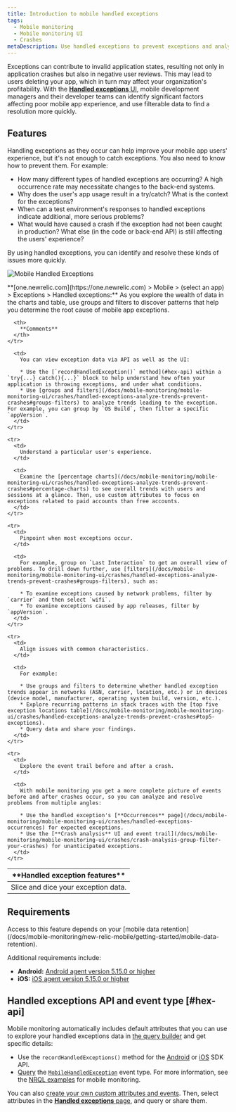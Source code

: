 ```yaml
---
title: Introduction to mobile handled exceptions
tags:
  - Mobile monitoring
  - Mobile monitoring UI
  - Crashes
metaDescription: Use handled exceptions to prevent exceptions and analyze detailed contextual information to understand why apps ended in a try/catch.
---
```



Exceptions can contribute to invalid application states, resulting not only in application crashes but also in negative user reviews. This may lead to users deleting your app, which in turn may affect your organization's profitability. With the [**Handled exceptions** UI](/docs/mobile-monitoring/mobile-monitoring-ui/crashes/handled-exceptions-analyze-trends-prevent-crashes), mobile development managers and their developer teams can identify significant factors affecting poor mobile app experience, and use filterable data to find a resolution more quickly.

## Features

Handling exceptions as they occur can help improve your mobile app users' experience, but it's not enough to catch exceptions. You also need to know how to prevent them. For example:

* How many different types of handled exceptions are occurring? A high occurrence rate may necessitate changes to the back-end systems.
* Why does the user's app usage result in a try/catch? What is the context for the exceptions?
* When can a test environment's responses to handled exceptions indicate additional, more serious problems?
* What would have caused a crash if the exception had not been caught in production? What else (in the code or back-end API) is still affecting the users' experience?

By using handled exceptions, you can identify and resolve these kinds of issues more quickly.

<img
  title="Mobile Handled Exceptions"
  alt="Mobile Handled Exceptions"
  src={mobileHandledExceptionsUi}
/>

<figcaption>
  **[one.newrelic.com](https://one.newrelic.com) > Mobile > (select an app) > Exceptions > Handled exceptions:** As you explore the wealth of data in the charts and table, use groups and filters to discover patterns that help you determine the root cause of mobile app exceptions.
</figcaption>

<table>
  <thead>
    <tr>
      <th style={{ width: "200px" }}>
        **Handled exception features**
      </th>

      <th>
        **Comments**
      </th>
    </tr>
  </thead>

  <tbody>
    <tr>
      <td>
        Slice and dice your exception data.
      </td>

      <td>
        You can view exception data via API as well as the UI:

        * Use the [`recordHandledException()` method](#hex-api) within a `try{...} catch(){...}` block to help understand how often your application is throwing exceptions, and under what conditions.
        * Use [groups and filters](/docs/mobile-monitoring/mobile-monitoring-ui/crashes/handled-exceptions-analyze-trends-prevent-crashes#groups-filters) to analyze trends leading to the exception. For example, you can group by `OS Build`, then filter a specific `appVersion`.
      </td>
    </tr>

    <tr>
      <td>
        Understand a particular user's experience.
      </td>

      <td>
        Examine the [percentage charts](/docs/mobile-monitoring/mobile-monitoring-ui/crashes/handled-exceptions-analyze-trends-prevent-crashes#percentage-charts) to see overall trends with users and sessions at a glance. Then, use custom attributes to focus on exceptions related to paid accounts than free accounts.
      </td>
    </tr>

    <tr>
      <td>
        Pinpoint when most exceptions occur.
      </td>

      <td>
        For example, group on `Last Interaction` to get an overall view of problems. To drill down further, use [filters](/docs/mobile-monitoring/mobile-monitoring-ui/crashes/handled-exceptions-analyze-trends-prevent-crashes#groups-filters), such as:

        * To examine exceptions caused by network problems, filter by `carrier` and then select `wifi`.
        * To examine exceptions caused by app releases, filter by `appVersion`.
      </td>
    </tr>

    <tr>
      <td>
        Align issues with common characteristics.
      </td>

      <td>
        For example:

        * Use groups and filters to determine whether handled exception trends appear in networks (ASN, carrier, location, etc.) or in devices (device model, manufacturer, operating system build, version, etc.).
        * Explore recurring patterns in stack traces with the [top five exception locations table](/docs/mobile-monitoring/mobile-monitoring-ui/crashes/handled-exceptions-analyze-trends-prevent-crashes#top5-exceptions).
        * Query data and share your findings.
      </td>
    </tr>

    <tr>
      <td>
        Explore the event trail before and after a crash.
      </td>

      <td>
        With mobile monitoring you get a more complete picture of events before and after crashes occur, so you can analyze and resolve problems from multiple angles:

        * Use the handled exception's [**Occurrences** page](/docs/mobile-monitoring/mobile-monitoring-ui/crashes/handled-exceptions-occurrences) for expected exceptions.
        * Use the [**Crash analysis** UI and event trail](/docs/mobile-monitoring/mobile-monitoring-ui/crashes/crash-analysis-group-filter-your-crashes) for unanticipated exceptions.
      </td>
    </tr>
  </tbody>
</table>

## Requirements

<Callout variant="tip">
  Access to this feature depends on your [mobile data retention](/docs/mobile-monitoring/new-relic-mobile/getting-started/mobile-data-retention).
</Callout>

Additional requirements include:

* **Android:** [Android agent version 5.15.0 or higher](/docs/release-notes/mobile-release-notes/android-release-notes)
* **iOS:** [iOS agent version 5.15.0 or higher](/docs/release-notes/mobile-release-notes/ios-release-notes)

## Handled exceptions API and event type [#hex-api]

Mobile monitoring automatically includes default attributes that you can use to explore your handled exceptions data in [the query builder](/docs/insights/use-insights-ui/getting-started/introduction-new-relic-insights) and get specific details:

* Use the `recordHandledExceptions()` method for the [Android](/docs/mobile-monitoring/new-relic-mobile-android/android-sdk-api/recordhandledexception-android-sdk-api) or [iOS](/docs/mobile-monitoring/new-relic-mobile-ios/ios-sdk-api/record-handled-exception) SDK API.
* [Query](/docs/insights/nrql-new-relic-query-language/using-nrql/query-page-create-edit-nrql-queries) the [`MobileHandledException`](/docs/insights/insights-data-sources/default-data/mobile-events-attributes#mobilehandledexception-attributes) event type. For more information, see the [NRQL examples](/docs/insights/nrql-new-relic-query-language/nrql-query-examples/insights-query-examples-new-relic-mobile#mobilehandledexception-examples) for mobile monitoring.

You can also [create your own custom attributes and events](/docs/mobile-monitoring/new-relic-mobile/maintenance/add-custom-data-new-relic-mobile). Then, select attributes in the [**Handled exceptions** page](/docs/mobile-monitoring/mobile-monitoring-ui/crashes/handled-exceptions-analyze-trends-prevent-crashes), and query or share them.
